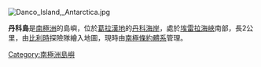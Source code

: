 [[Image:Danco_Island,_Antarctica.jpg|right]]
{{Coord|64|44|S|62|37|W|source:GNIS|display=title}}

'''丹科島'''是[[南極洲|南極洲]]的島嶼，位於[[葛拉漢地|葛拉漢地]]的[[丹科海岸|丹科海岸]]，處於[[埃雷拉海峽|埃雷拉海峽]]南部，長2公里，由[[比利時|比利時]]探險隊繪入地圖，現時由[[南極條約體系|南極條約體系]]管理。

{{DEFAULTSORT:Danco Island}}
[[Category:南極洲島嶼|Category:南極洲島嶼]]


{{DancoCoast-geo-stub}}
